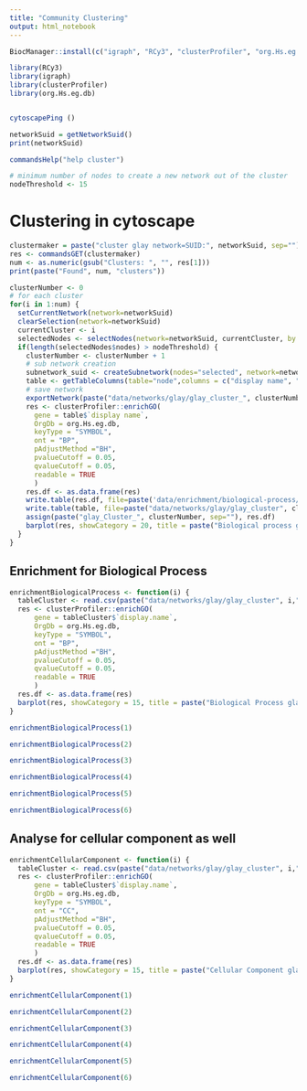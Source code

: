 ```yaml
---
title: "Community Clustering"
output: html_notebook
---
```


```r
BiocManager::install(c("igraph", "RCy3", "clusterProfiler", "org.Hs.eg.db"))
```


```r
library(RCy3)
library(igraph)
library(clusterProfiler)
library(org.Hs.eg.db)


cytoscapePing ()
```

```r
networkSuid = getNetworkSuid()
print(networkSuid)
```

```r
commandsHelp("help cluster")
```

```r
# minimum number of nodes to create a new network out of the cluster
nodeThreshold <- 15
```

# Clustering in cytoscape
```r
clustermaker = paste("cluster glay network=SUID:", networkSuid, sep="")
res <- commandsGET(clustermaker)
num <- as.numeric(gsub("Clusters: ", "", res[1]))
print(paste("Found", num, "clusters"))

clusterNumber <- 0
# for each cluster
for(i in 1:num) {
  setCurrentNetwork(network=networkSuid)
  clearSelection(network=networkSuid)
  currentCluster <- i
  selectedNodes <- selectNodes(network=networkSuid, currentCluster, by.col="__glayCluster") 
  if(length(selectedNodes$nodes) > nodeThreshold) {
    clusterNumber <- clusterNumber + 1
    # sub network creation
    subnetwork_suid <- createSubnetwork(nodes="selected", network=networkSuid)
    table <- getTableColumns(table="node",columns = c("display name", "Ensembl", "Entrez Gene"), network = as.numeric(subnetwork_suid))
    # save network
    exportNetwork(paste("data/networks/glay/glay_cluster_", clusterNumber, ".sif", sep=""), network=subnetwork_suid)
    res <- clusterProfiler::enrichGO(
      gene = table$`display name`,
      OrgDb = org.Hs.eg.db,
      keyType = "SYMBOL",
      ont = "BP",
      pAdjustMethod ="BH",
      pvalueCutoff = 0.05,
      qvalueCutoff = 0.05,
      readable = TRUE
      )
    res.df <- as.data.frame(res)
    write.table(res.df, file=paste('data/enrichment/biological-process/glay_cluster', clusterNumber, '_bp.txt', sep=""), row.names=F, sep=",")
    write.table(table, file=paste("data/networks/glay/glay_cluster", clusterNumber,"_nodes.txt", sep=""), row.names=F, sep=",")
    assign(paste("glay_Cluster_", clusterNumber, sep=""), res.df)
    barplot(res, showCategory = 20, title = paste("Biological process glay cluster", clusterNumber))
  }
}
```
## Enrichment for Biological Process
```r
enrichmentBiologicalProcess <- function(i) {
  tableCluster <- read.csv(paste("data/networks/glay/glay_cluster", i,"_nodes.txt", sep=""), header=TRUE)
  res <- clusterProfiler::enrichGO(
      gene = tableCluster$`display.name`,
      OrgDb = org.Hs.eg.db,
      keyType = "SYMBOL",
      ont = "BP",
      pAdjustMethod ="BH",
      pvalueCutoff = 0.05,
      qvalueCutoff = 0.05,
      readable = TRUE
      )
  res.df <- as.data.frame(res)
  barplot(res, showCategory = 15, title = paste("Biological Process glay cluster", i), font.size = 9)
}
```

```r
enrichmentBiologicalProcess(1)
```
```r
enrichmentBiologicalProcess(2)
```

```r
enrichmentBiologicalProcess(3)
```

```r
enrichmentBiologicalProcess(4)
```

```r
enrichmentBiologicalProcess(5)
```

```r
enrichmentBiologicalProcess(6)
```
## Analyse for cellular component as well
```r
enrichmentCellularComponent <- function(i) {
  tableCluster <- read.csv(paste("data/networks/glay/glay_cluster", i,"_nodes.txt", sep=""), header=TRUE)
  res <- clusterProfiler::enrichGO(
      gene = tableCluster$`display.name`,
      OrgDb = org.Hs.eg.db,
      keyType = "SYMBOL",
      ont = "CC",
      pAdjustMethod ="BH",
      pvalueCutoff = 0.05,
      qvalueCutoff = 0.05,
      readable = TRUE
      )
  res.df <- as.data.frame(res)
  barplot(res, showCategory = 15, title = paste("Cellular Component glay cluster", i), font.size = 9)
}
```

```r
enrichmentCellularComponent(1)
```
```r
enrichmentCellularComponent(2)
```

```r
enrichmentCellularComponent(3)
```

```r
enrichmentCellularComponent(4)
```

```r
enrichmentCellularComponent(5)
```

```r
enrichmentCellularComponent(6)
```
